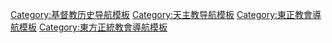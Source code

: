 {{Navbox
| name = 基督教大公會議
| title = [[基督教]][[大公會議]]
| state = {{{state|autocollapse}}}
| listclass = hlist
| above =
| group1 = {{link-en|前七次大公會議|First seven ecumenical councils}}
| list1  = 
* [[第一次尼西亞公會議|第一次尼西亞]]<small>（325年）</small>
* [[第一次君士坦丁堡公會議|第一次君士坦丁堡]]<small>（381年）</small>
* [[以弗所公會議|以弗所]]<small>（431年）</small>
* [[迦克墩公會議|迦克墩]]<small>（451年）</small>
* [[第二次君士坦丁堡公會議|第二次君士坦丁堡]]<small>（553年）</small>
* [[第三次君士坦丁堡公會議|第三次君士坦丁堡]]<small>（680年－681年）</small>
* [[第二次尼西亞公會議|第二次尼西亞]]<small>（787年）</small>
| group2 = [[天主教會]]{{link-en|天主教大公會議|Catholic ecumenical councils|承認}}的<br/>大公會議
| list2  = 
* {{link-en|前七次大公會議|First seven ecumenical councils}}
* [[第四次君士坦丁堡公會議|第四次君士坦丁堡]]<small>（869年－870年）</small>
* [[第一次拉特朗公會議|第一次拉特朗]]<small>（1123年）</small>
* [[第二次拉特朗公會議|第二次拉特朗]]<small>（1139年）</small>
* [[第三次拉特朗公會議|第三次拉特朗]]<small>（1179年）</small>
* [[第四次拉特朗公會議|第四次拉特朗]]<small>（1215年）</small>
* [[第一次里昂公會議|第一次里昂]]<small>（1245年）</small>
* [[第二次里昂大公會議|第二次里昂]]<small>（1274年）</small>
* [[維埃納公會議|維埃納]]<small>（1311年－1312年）</small>
* [[康士坦斯大公會議|康士坦斯]]<small>（1414年－1418年）</small>
* [[佛羅倫斯大公會議|佛羅倫斯]]<small>（1431年－1445年）</small>
* [[第五次拉特朗公會議|第五次拉特朗]]<small>（1512年－1517年）</small>
* [[特利騰大公會議|特力騰]]<small>（1545年－1563年）</small>
* [[梵蒂岡第一屆大公會議|第一次梵蒂岡]]<small>（1869年－1870年／1960年）</small>
* [[梵蒂岡第二屆大公會議|第二次梵蒂岡]]<small>（1962年－1965年）</small>
| group3 = [[正教會|東正教會]]承認的<br/>大公會議
| list3  = 
* {{link-en|前七次大公會議|First seven ecumenical councils}}
* {{link-en|昆尼色克特大公會議|Quinisext Council|昆尼色克特}}<small>（692年）</small>
* {{link-en|君士坦丁堡第四屆大公會議 (東正教)|Fourth Council of Constantinople (Eastern Orthodox)|第四次君士坦丁堡}}<small>（879年－880年）</small>
* {{link-en|君士坦丁堡第五屆大公會議|Fifth Council of Constantinople|第五次君士坦丁堡}}<small>（1341年－1351年）</small>
* {{link-en|雅西教會會議|Synod of Iași|雅西}}<small>（1642年）</small>
* {{link-en|耶路撒冷教會會議 (1672年)|Synod of Jerusalem (1672)|耶路撒冷}}<small>（1672年）</small>
* [[君士坦丁堡教會會議|君士坦丁堡]]<small>（1872年）</small>
* {{link-en|泛東正教大公會議|Pan-Orthodox Council|泛東正教}}<small>（2016年）</small>
| group4 = [[東方正統教會]]承認的<br/>大公會議
| list4  = 
* 前三次大公會議
* {{link-en|以弗所第二屆大公會議|Second Council of Ephesus|第二次以弗所}}<small>（449年）</small>
* {{link-en|以弗所第三屆大公會議|Third Council of Ephesus|第三次以弗所}}<small>（475年）</small>
| group5 = [[東方教會]]承認的<br/>大公會議
| list5  = 
* 前二次大公會議
* {{link-en|塞琉西亞－泰西封大公會議|Council of Seleucia–Ctesiphon|塞琉西亞－泰西封}}<small>（410年）</small>
* {{link-en|貝斯拉帕特教會會議|Synod of Beth Lapat|貝斯拉帕特}}<small>（484年）</small>
| group6 = 相關條目
| list6  = 
* {{link-en|古代教會會議|Ancient church councils (pre-ecumenical)}}
** [[耶路撒冷會議|耶路撒冷]]
** {{link-en|阿爾勒教會會議|Synod of Arles|阿爾勒}}
* {{link-en|大教會|Great Church}}
** {{link-en|羅馬帝國國家教會|State church of the Roman Empire}}
* {{link-en|比薩大公會議|Council of Pisa}}<small>（1409年）</small>
| below =
}}<noinclude>
{{collapsible option}}
[[Category:大公會議| ]]
[[Category:基督教历史导航模板]]
[[Category:天主教导航模板]]
[[Category:東正教會導航模板]]
[[Category:東方正統教會導航模板]]
</noinclude>